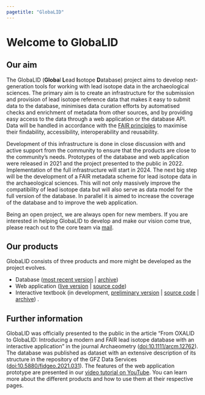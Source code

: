 ```yaml
---
pagetitle: "GlobaLID"
---
```


# Welcome to GlobaLID

## Our aim
The GlobaLID (**Globa**l **L**ead **I**sotope **D**atabase) project aims to develop next-generation tools for working with lead isotope data in the archaeological sciences. The primary aim is to create an infrastructure for the submission and provision of lead isotope reference data that makes it easy to submit data to the database, minimises data curation efforts by automatised checks and enrichment of metadata from other sources, and by providing easy access to the data through a web application or the database API. Data will be handled in accordance with the [FAIR principles](https://www.go-fair.org/) to maximise their findability, accessibility, interoperability and reusability. 

Development of this infrastructure is done in close discussion with and active support from the community to ensure that the products are close to the community's needs. Prototypes of the database and web application were released in 2021 and the project presented to the public in 2022. Implementation of the full infrastructure will start in 2024. The next big step will be the development of a FAIR metadata scheme for lead isotope data in the archaeological sciences. This will not only massively improve the compatibility of lead isotope data but will also serve as data model for the full version of the database. In parallel it is aimed to increase the coverage of the database and to improve the web application. 

Being an open project, we are always open for new members. If you are interested in helping GlobaLID to develop and make our vision come true, please reach out to the core team via [mail](mailto:globalid@bergbaumuseum.de?subject=GlobaLID). 

## Our products
GlobaLID consists of three products and more might be developed as the project evolves. 

* Database ([most recent version](https://github.com/archmetalDBM/GlobaLID-database) | [archive](https://doi.org/10.5880/fidgeo.2021.031))
* Web application ([live version](https://globalid.dmt-lb.de/) | [source code](https://github.com/archmetalDBM/GlobaLID-App))
* Interactive textbook (in development, [preliminary version](https://archmetaldbm.github.io/GlobaLID-Edu/) | [source code](https://github.com/archmetalDBM/GlobaLID-Edu) | [archive](https://doi.org/10.5281/zenodo.10205820)) .

## Further information
GlobaLID was officially presented to the public in the article "From OXALID to GlobaLID: Introducing a modern and FAIR lead isotope database with an interactive application" in the journal Archaeometry ([doi:10.1111/arcm.12762](https://doi.org/10.1111/arcm.12762)). The database was published as dataset with an extensive description of its structure in the repository of the GFZ Data Services ([doi:10.5880/fidgeo.2021.031](https://doi.org/10.5880/fidgeo.2021.031)). The features of the web application prototype are presented in our [video tutorial on YouTube](https://www.youtube.com/watch?v=qwKStMc-068). You can learn more about the different products and how to use them at their respective pages. 
